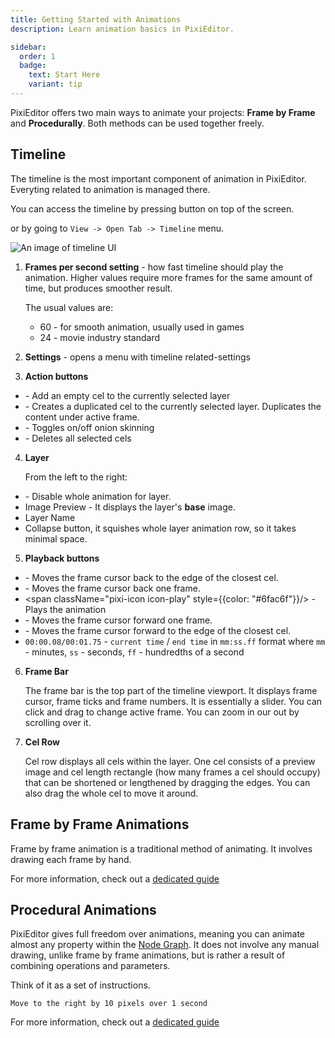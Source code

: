 ```yaml
---
title: Getting Started with Animations
description: Learn animation basics in PixiEditor.

sidebar:
  order: 1
  badge:
    text: Start Here
    variant: tip
---
```




PixiEditor offers two main ways to animate your projects: **Frame by Frame** and **Procedurally**.
Both methods can be used together freely.

## Timeline

The timeline is the most important component of animation in PixiEditor. Everyting related to animation is managed there.

You can access the timeline by pressing <span className="pixi-icon icon-timeline"/> button on top of the screen.

or by going to `View -> Open Tab -> Timeline` menu.

<Image src={timelineImg} alt="An image of timeline UI"/>

1. **Frames per second setting** - how fast timeline should play the animation. Higher values require more frames for the same amount of time, but produces smoother result.

    The usual values are:
    - 60 - for smooth animation, usually used in games
    - 24 - movie industry standard

2. <span className="pixi-icon icon-settings"/> **Settings** - opens a menu with timeline related-settings
3. **Action buttons**

- <span className="pixi-icon icon-plus-square"/> - Add an empty cel to the currently selected layer
- <span className="pixi-icon icon-duplicate"/> - Creates a duplicated cel to the currently selected layer. Duplicates the content under active frame.
- <span className="pixi-icon icon-onion"/> - Toggles on/off onion skinning
- <span className="pixi-icon icon-trash"/> - Deletes all selected cels

4. **Layer**

    From the left to the right:

- <span className="pixi-icon icon-eye"/> - Disable whole animation for layer.
- Image Preview - It displays the layer's **base** image.
- Layer Name
- <span className="pixi-icon icon-chevron-down"/> Collapse button, it squishes whole layer animation row, so it takes minimal space.

5. **Playback buttons**

- <span className="pixi-icon icon-step-start"/> - Moves the frame cursor back to the edge of the closest cel.
- <span className="pixi-icon icon-step-back"/> - Moves the frame cursor back one frame.
- <span className="pixi-icon icon-play" style={{color: "#6fac6f"}}/> - Plays the animation
- <span className="pixi-icon icon-step-forward"/> - Moves the frame cursor forward one frame.
- <span className="pixi-icon icon-step-end"/> - Moves the frame cursor forward to the edge of the closest cel.
- `00:00.08/00:01.75` - `current time` / `end time` in `mm:ss.ff` format where `mm` - minutes, `ss` - seconds, `ff` - hundredths of a second

6. **Frame Bar** 

    The frame bar is the top part of the timeline viewport. It displays frame cursor, frame ticks and frame numbers. It is essentially a slider. You can click and drag to change active frame. You can zoom in our out by scrolling over it.

7. **Cel Row**

    Cel row displays all cels within the layer. One cel consists of a preview image and cel length rectangle (how many frames a cel should occupy) that can be shortened or lengthened by dragging the edges. You can also drag the whole cel to move it around.

## Frame by Frame Animations

Frame by frame animation is a traditional method of animating. It involves drawing each frame by hand.

For more information, check out a [dedicated guide](/docs/usage/animating/frame-by-frame)

## Procedural Animations

PixiEditor gives full freedom over animations, meaning you can animate almost any property within the [Node Graph](/docs/usage/node-graph/getting-started-with-node-graph). 
It does not involve any manual drawing, unlike frame by frame animations, but is rather a result of combining operations and parameters.

Think of it as a set of instructions.

`Move to the right by 10 pixels over 1 second`

For more information, check out a [dedicated guide](/docs/usage/animating/procedural)